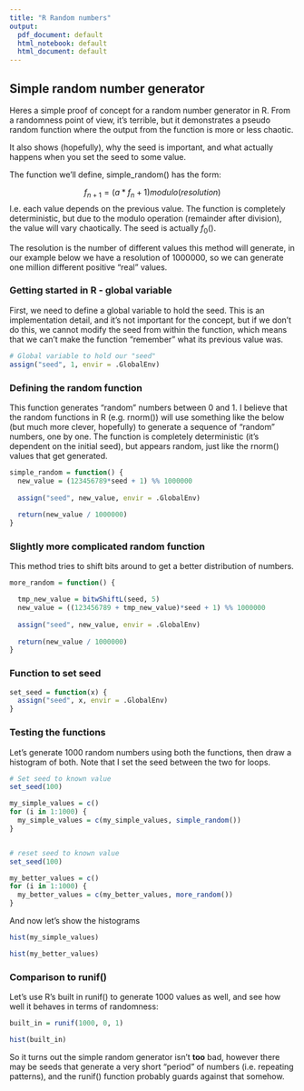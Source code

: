 ```yaml
---
title: "R Random numbers"
output:
  pdf_document: default
  html_notebook: default
  html_document: default
---
```


## Simple random number generator

Heres a simple proof of concept for a random number generator in R. 
From a randomness point of view, it's terrible, but it demonstrates a pseudo random function where the output from the function is more or less chaotic.

It also shows (hopefully), why the seed is important, and what actually happens when you set the seed to some value.

The function we'll define, simple_random() has the form:

$$f_{n+1} =  (a*f_n + 1) modulo(resolution)$$
I.e. each value depends on the previous value. The function is completely deterministic, but due to the modulo operation (remainder after division), the value will vary chaotically. The seed is actually $f_0()$.

The resolution is the number of different values this method will generate, in our example below we have a resolution of 1000000, so we can generate one million different positive "real" values.

### Getting started in R - global variable 

First, we need to define a global variable to hold the seed. This is an implementation detail, and it's not important for the concept, but if we don't do this, we cannot modify the seed from within the function, which means that we can't make the function "remember" what its previous value was.

```r
# Global variable to hold our "seed"
assign("seed", 1, envir = .GlobalEnv)
```


### Defining the random function

This function generates "random" numbers between 0 and 1.
I believe that the random functions in R (e.g. rnorm()) will use something like the below (but much more clever, hopefully) to generate a sequence of "random" numbers, one by one. 
The function is completely deterministic (it's dependent on the initial seed), but appears random, just like the rnorm() values that get generated. 
```r
simple_random = function() {
  new_value = (123456789*seed + 1) %% 1000000
  
  assign("seed", new_value, envir = .GlobalEnv)
  
  return(new_value / 1000000)
}
```


### Slightly more complicated random function

This method tries to shift bits around to get a better distribution of numbers.

```r
more_random = function() {

  tmp_new_value = bitwShiftL(seed, 5)
  new_value = ((123456789 + tmp_new_value)*seed + 1) %% 1000000
  
  assign("seed", new_value, envir = .GlobalEnv)
  
  return(new_value / 1000000)
}

```

### Function to set seed

```r
set_seed = function(x) {
  assign("seed", x, envir = .GlobalEnv)
}
```


### Testing the functions

Let's generate 1000 random numbers using both the functions, then draw a histogram of both. 
Note that I set the seed between the two for loops.

```r

# Set seed to known value
set_seed(100)

my_simple_values = c()
for (i in 1:1000) {
  my_simple_values = c(my_simple_values, simple_random())
}


# reset seed to known value
set_seed(100)

my_better_values = c()
for (i in 1:1000) {
  my_better_values = c(my_better_values, more_random())
}

```


And now let's show the histograms

```r
hist(my_simple_values)

hist(my_better_values)
```


### Comparison to runif()

Let's use R's built in runif() to generate 1000 values as well, and see how well it behaves in terms of randomness:

```r
built_in = runif(1000, 0, 1)

hist(built_in)
```

So it turns out the simple random generator isn't **too** bad, however there may be seeds that generate a very short "period" of numbers (i.e. repeating patterns), and the runif() function probably guards against that somehow.

